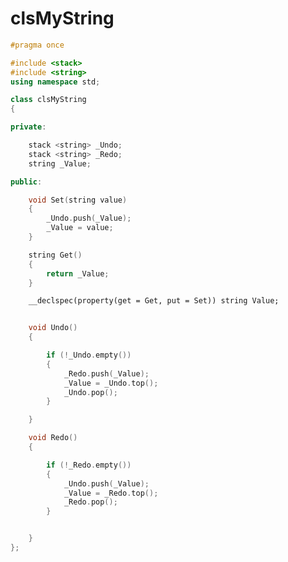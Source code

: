 # clsMyString

```c++ copy
#pragma once

#include <stack>
#include <string>
using namespace std;

class clsMyString
{

private:

	stack <string> _Undo;
	stack <string> _Redo;
	string _Value;

public:

	void Set(string value)
	{
		_Undo.push(_Value);
		_Value = value;
	}

	string Get()
	{
		return _Value;
	}

	__declspec(property(get = Get, put = Set)) string Value;


	void Undo()
	{

		if (!_Undo.empty())
		{
			_Redo.push(_Value);
			_Value = _Undo.top();
			_Undo.pop();
		}

	}

	void Redo()
	{

		if (!_Redo.empty())
		{
			_Undo.push(_Value);
			_Value = _Redo.top();
			_Redo.pop();
		}


	}
};


```